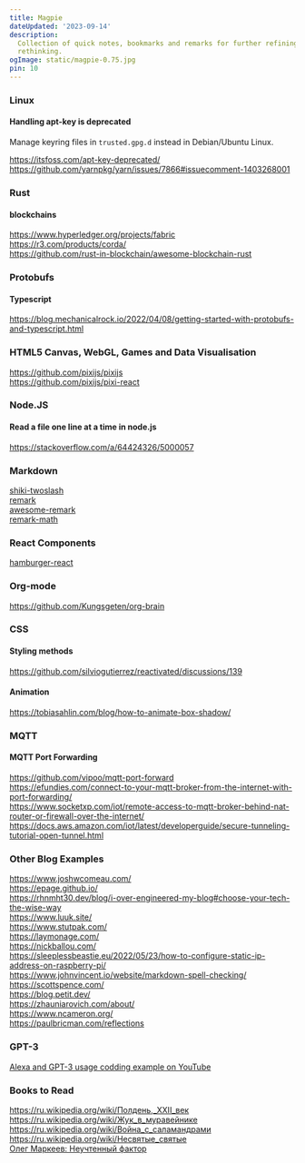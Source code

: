 ```yaml
---
title: Magpie
dateUpdated: '2023-09-14'
description:
  Collection of quick notes, bookmarks and remarks for further refining and
  rethinking.
ogImage: static/magpie-0.75.jpg
pin: 10
---
```


### Linux

#### Handling apt-key is deprecated

Manage keyring files in `trusted.gpg.d` instead in Debian/Ubuntu Linux.

https://itsfoss.com/apt-key-deprecated/<br />
https://github.com/yarnpkg/yarn/issues/7866#issuecomment-1403268001

### Rust

#### blockchains

https://www.hyperledger.org/projects/fabric<br />
https://r3.com/products/corda/<br />
https://github.com/rust-in-blockchain/awesome-blockchain-rust

### Protobufs

#### Typescript

https://blog.mechanicalrock.io/2022/04/08/getting-started-with-protobufs-and-typescript.html

### HTML5 Canvas, WebGL, Games and Data Visualisation

https://github.com/pixijs/pixijs<br />
https://github.com/pixijs/pixi-react

### Node.JS

#### Read a file one line at a time in node.js

https://stackoverflow.com/a/64424326/5000057

### Markdown

[shiki-twoslash](https://shikijs.github.io/twoslash/)<br />
[remark](https://github.com/remarkjs/remark)<br />
[awesome-remark](https://github.com/remarkjs/awesome-remark)<br />
[remark-math](https://github.com/remarkjs/remark-math)

### React Components

[hamburger-react](https://github.com/luukdv/hamburger-react)

### Org-mode

https://github.com/Kungsgeten/org-brain

### CSS

#### Styling methods

https://github.com/silviogutierrez/reactivated/discussions/139

#### Animation

https://tobiasahlin.com/blog/how-to-animate-box-shadow/

### MQTT

#### MQTT Port Forwarding

https://github.com/vipoo/mqtt-port-forward<br />
https://efundies.com/connect-to-your-mqtt-broker-from-the-internet-with-port-forwarding/<br />
https://www.socketxp.com/iot/remote-access-to-mqtt-broker-behind-nat-router-or-firewall-over-the-internet/<br />
https://docs.aws.amazon.com/iot/latest/developerguide/secure-tunneling-tutorial-open-tunnel.html

### Other Blog Examples

https://www.joshwcomeau.com/<br />
https://epage.github.io/<br />
https://rhnmht30.dev/blog/i-over-engineered-my-blog#choose-your-tech-the-wise-way<br />
https://www.luuk.site/<br />
https://www.stutpak.com/<br />
https://laymonage.com/<br />
https://nickballou.com/<br />
https://sleeplessbeastie.eu/2022/05/23/how-to-configure-static-ip-address-on-raspberry-pi/<br />
https://www.johnvincent.io/website/markdown-spell-checking/<br />
https://scottspence.com/<br />
https://blog.petit.dev/<br />
https://zhauniarovich.com/about/<br />
https://www.ncameron.org/<br />
https://paulbricman.com/reflections

### GPT-3
[Alexa and GPT-3 usage codding example on YouTube](https://www.youtube.com/watch?v=4g_rY451bxM)

### Books to Read

https://ru.wikipedia.org/wiki/Полдень,_XXII_век<br />
https://ru.wikipedia.org/wiki/Жук_в_муравейнике<br />
https://ru.wikipedia.org/wiki/Война_с_саламандрами<br />
https://ru.wikipedia.org/wiki/Несвятые_святые<br />
[Олег Маркеев: Неучтенный фактор](https://www.labirint.ru/books/295284/)
